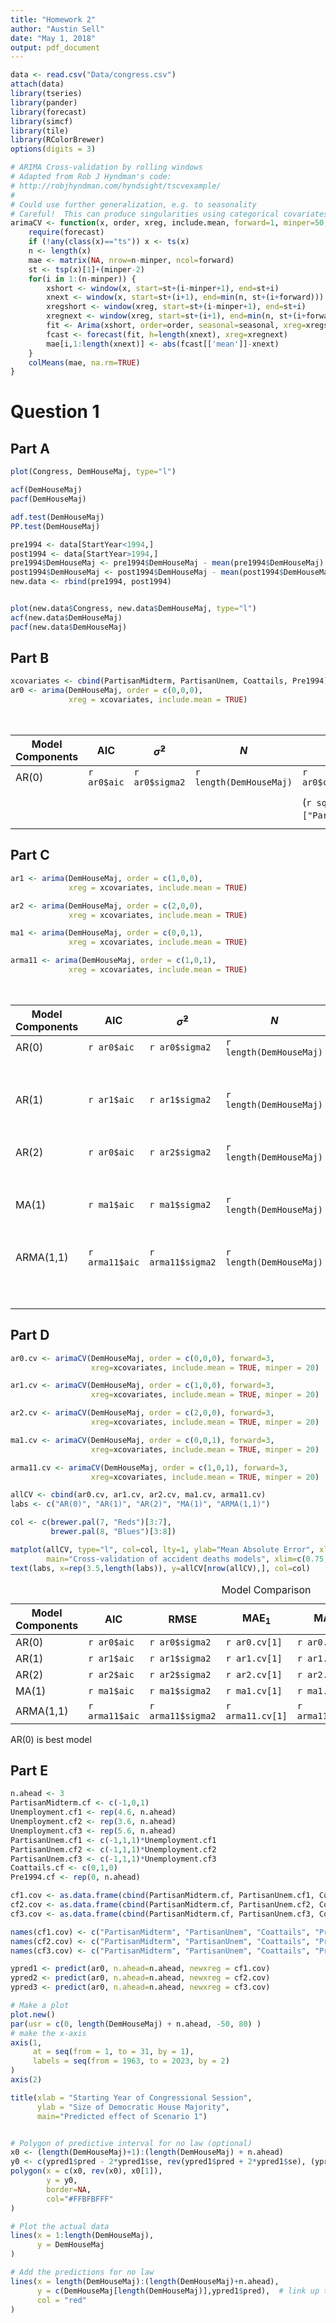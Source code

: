 ```yaml
---
title: "Homework 2"
author: "Austin Sell"
date: "May 1, 2018"
output: pdf_document
---
```


```r
data <- read.csv("Data/congress.csv")
attach(data)
library(tseries)
library(pander)
library(forecast)
library(simcf)
library(tile)
library(RColorBrewer)
options(digits = 3)
```

```r
# ARIMA Cross-validation by rolling windows
# Adapted from Rob J Hyndman's code:
# http://robjhyndman.com/hyndsight/tscvexample/
#
# Could use further generalization, e.g. to seasonality
# Careful!  This can produce singularities using categorical covariates
arimaCV <- function(x, order, xreg, include.mean, forward=1, minper=50, seasonal=NULL) {
    require(forecast)
    if (!any(class(x)=="ts")) x <- ts(x)
    n <- length(x)
    mae <- matrix(NA, nrow=n-minper, ncol=forward)
    st <- tsp(x)[1]+(minper-2)
    for(i in 1:(n-minper)) {
        xshort <- window(x, start=st+(i-minper+1), end=st+i)
        xnext <- window(x, start=st+(i+1), end=min(n, st+(i+forward)))
        xregshort <- window(xreg, start=st+(i-minper+1), end=st+i)
        xregnext <- window(xreg, start=st+(i+1), end=min(n, st+(i+forward)))
        fit <- Arima(xshort, order=order, seasonal=seasonal, xreg=xregshort, include.mean=include.mean)
        fcast <- forecast(fit, h=length(xnext), xreg=xregnext)
        mae[i,1:length(xnext)] <- abs(fcast[['mean']]-xnext)
    }
    colMeans(mae, na.rm=TRUE)
}
```

# Question 1

## Part A

```r
plot(Congress, DemHouseMaj, type="l")

acf(DemHouseMaj)
pacf(DemHouseMaj)

adf.test(DemHouseMaj)
PP.test(DemHouseMaj)

pre1994 <- data[StartYear<1994,]
post1994 <- data[StartYear>1994,]
pre1994$DemHouseMaj <- pre1994$DemHouseMaj - mean(pre1994$DemHouseMaj)
post1994$DemHouseMaj <- post1994$DemHouseMaj - mean(post1994$DemHouseMaj)
new.data <- rbind(pre1994, post1994)


plot(new.data$Congress, new.data$DemHouseMaj, type="l")
acf(new.data$DemHouseMaj)
pacf(new.data$DemHouseMaj)
```

## Part B

```r
xcovariates <- cbind(PartisanMidterm, PartisanUnem, Coattails, Pre1994)
ar0 <- arima(DemHouseMaj, order = c(0,0,0),
             xreg = xcovariates, include.mean = TRUE)
```

Table: Model Evaluation

Model Components | AIC | $\hat{\sigma}^2$ | $N$ | $\hat{\beta}_{PM}$ | $\hat{\beta}_{PU}$ | $\hat{\beta}_{CT}$ | $\hat{\beta}_{1994}$ | 
------------------|-----|-----|---|-----|-----|-----|-----|
AR(0) | `r ar0$aic` | `r ar0$sigma2` | `r length(DemHouseMaj)` | `r ar0$coef["PartisanMidterm"]` | `r ar0$coef["PartisanUnem"]` | `r ar0$coef["Coattails"]` | `r ar0$coef["Pre1994"]` |
&nbsp; | &nbsp; | &nbsp; | &nbsp; | (`r sqrt(diag(ar0$var.coef))["PartisanMidterm"]`) | (`r sqrt(diag(ar0$var.coef))["PartisanUnem"]`) | (`r sqrt(diag(ar0$var.coef))["Coattails"]`) | (`r sqrt(diag(ar0$var.coef))["Pre1994"]`) |




## Part C

```r
ar1 <- arima(DemHouseMaj, order = c(1,0,0),
             xreg = xcovariates, include.mean = TRUE)

ar2 <- arima(DemHouseMaj, order = c(2,0,0),
             xreg = xcovariates, include.mean = TRUE)

ma1 <- arima(DemHouseMaj, order = c(0,0,1),
             xreg = xcovariates, include.mean = TRUE)

arma11 <- arima(DemHouseMaj, order = c(1,0,1),
             xreg = xcovariates, include.mean = TRUE)
```

Table: Model Comparison

Model Components | AIC | $\hat{\sigma}^2$ | $N$ | $\hat{\beta}_{PM}$ | $\hat{\beta}_{PU}$ | $\hat{\beta}_{CT}$ | $\hat{\beta}_{1994}$ | 
------------------|-----|-----|---|-----|-----|-----|-----|
AR(0) | `r ar0$aic` | `r ar0$sigma2`| `r length(DemHouseMaj)` | `r ar0$coef["PartisanMidterm"]` | `r ar0$coef["PartisanUnem"]` | `r ar0$coef["Coattails"]` | `r ar0$coef["Pre1994"]` |
&nbsp; | &nbsp; | &nbsp; | &nbsp; | (`r sqrt(diag(ar0$var.coef))["PartisanMidterm"]`) | (`r sqrt(diag(ar0$var.coef))["PartisanUnem"]`) | (`r sqrt(diag(ar0$var.coef))["Coattails"]`) | (`r sqrt(diag(ar0$var.coef))["Pre1994"]`) |
AR(1) | `r ar1$aic` | `r ar1$sigma2` | `r length(DemHouseMaj)` | `r ar1$coef["PartisanMidterm"]` | `r ar1$coef["PartisanUnem"]` | `r ar1$coef["Coattails"]` | `r ar1$coef["Pre1994"]` |
&nbsp; | &nbsp; | &nbsp; | &nbsp; | (`r sqrt(diag(ar1$var.coef))["PartisanMidterm"]`) | (`r sqrt(diag(ar1$var.coef))["PartisanUnem"]`) | (`r sqrt(diag(ar1$var.coef))["Coattails"]`) | (`r sqrt(diag(ar1$var.coef))["Pre1994"]`) |
AR(2) | `r ar0$aic` | `r ar2$sigma2` | `r length(DemHouseMaj)` | `r ar2$coef["PartisanMidterm"]` | `r ar2$coef["PartisanUnem"]` | `r ar2$coef["Coattails"]` | `r ar2$coef["Pre1994"]` |
&nbsp; | &nbsp; | &nbsp; | &nbsp; | (`r sqrt(diag(ar2$var.coef))["PartisanMidterm"]`) | (`r sqrt(diag(ar2$var.coef))["PartisanUnem"]`) | (`r sqrt(diag(ar2$var.coef))["Coattails"]`) | (`r sqrt(diag(ar2$var.coef))["Pre1994"]`) |
MA(1) | `r ma1$aic` | `r ma1$sigma2` | `r length(DemHouseMaj)` | `r ma1$coef["PartisanMidterm"]` | `r ma1$coef["PartisanUnem"]` | `r ma1$coef["Coattails"]` | `r ma1$coef["Pre1994"]` |
&nbsp; | &nbsp; | &nbsp; | &nbsp; | (`r sqrt(diag(ma1$var.coef))["PartisanMidterm"]`) | (`r sqrt(diag(ma1$var.coef))["PartisanUnem"]`) | (`r sqrt(diag(ma1$var.coef))["Coattails"]`) | (`r sqrt(diag(ma1$var.coef))["Pre1994"]`) |
ARMA(1,1) | `r arma11$aic` | `r arma11$sigma2` | `r length(DemHouseMaj)` | `r arma11$coef["PartisanMidterm"]` | `r arma11$coef[3]` | `r arma11$coef["Coattails"]` | `r arma11$coef["Pre1994"]` |
&nbsp; | &nbsp; | &nbsp; | &nbsp; | (`r sqrt(diag(arma11$var.coef))["PartisanMidterm"]`) | (`r sqrt(diag(arma11$var.coef))["PartisanUnem"]`) | (`r sqrt(diag(arma11$var.coef))["Coattails"]`) | (`r sqrt(diag(arma11$var.coef))["Pre1994"]`) |

## Part D

```r
ar0.cv <- arimaCV(DemHouseMaj, order = c(0,0,0), forward=3,
                  xreg=xcovariates, include.mean = TRUE, minper = 20)

ar1.cv <- arimaCV(DemHouseMaj, order = c(1,0,0), forward=3,
                  xreg=xcovariates, include.mean = TRUE, minper = 20)

ar2.cv <- arimaCV(DemHouseMaj, order = c(2,0,0), forward=3,
                  xreg=xcovariates, include.mean = TRUE, minper = 20)

ma1.cv <- arimaCV(DemHouseMaj, order = c(0,0,1), forward=3,
                  xreg=xcovariates, include.mean = TRUE, minper = 20)

arma11.cv <- arimaCV(DemHouseMaj, order = c(1,0,1), forward=3,
                  xreg=xcovariates, include.mean = TRUE, minper = 20)

allCV <- cbind(ar0.cv, ar1.cv, ar2.cv, ma1.cv, arma11.cv)
labs <- c("AR(0)", "AR(1)", "AR(2)", "MA(1)", "ARMA(1,1)")

col <- c(brewer.pal(7, "Reds")[3:7],
         brewer.pal(8, "Blues")[3:8])

matplot(allCV, type="l", col=col, lty=1, ylab="Mean Absolute Error", xlab="Periods Forward",
        main="Cross-validation of accident deaths models", xlim=c(0.75,3.75))
text(labs, x=rep(3.5,length(labs)), y=allCV[nrow(allCV),], col=col)
```

Table: Model Comparison

| Model Components | AIC | RMSE | MAE$_1$ | MAE$_2$ | MAE$_3$ | Average MAE |
|------------------|-----|------|---------|---------|-------|-------------|
|AR(0) | `r ar0$aic` | `r ar0$sigma2` | `r ar0.cv[1]` | `r ar0.cv[2]` | `r ar0.cv[3]` | `r mean(ar0.cv)` |
|AR(1) | `r ar1$aic` | `r ar1$sigma2` | `r ar1.cv[1]` | `r ar1.cv[2]` | `r ar1.cv[3]` | `r mean(ar1.cv)` |
|AR(2) | `r ar2$aic` | `r ar2$sigma2` | `r ar2.cv[1]` | `r ar2.cv[2]` | `r ar2.cv[3]` | `r mean(ar2.cv)` |
|MA(1) | `r ma1$aic` | `r ma1$sigma2` | `r ma1.cv[1]` | `r ma1.cv[2]` | `r ma1.cv[3]` | `r mean(ma1.cv)` |
|ARMA(1,1) | `r arma11$aic` | `r arma11$sigma2` | `r arma11.cv[1]` | `r arma11.cv[2]` | `r arma11.cv[3]` | `r mean(arma11.cv)` |

AR(0) is best model

## Part E

```r
n.ahead <- 3
PartisanMidterm.cf <- c(-1,0,1)
Unemployment.cf1 <- rep(4.6, n.ahead)
Unemployment.cf2 <- rep(3.6, n.ahead)
Unemployment.cf3 <- rep(5.6, n.ahead)
PartisanUnem.cf1 <- c(-1,1,1)*Unemployment.cf1
PartisanUnem.cf2 <- c(-1,1,1)*Unemployment.cf2
PartisanUnem.cf3 <- c(-1,1,1)*Unemployment.cf3
Coattails.cf <- c(0,1,0)
Pre1994.cf <- rep(0, n.ahead)

cf1.cov <- as.data.frame(cbind(PartisanMidterm.cf, PartisanUnem.cf1, Coattails.cf, Pre1994.cf))
cf2.cov <- as.data.frame(cbind(PartisanMidterm.cf, PartisanUnem.cf2, Coattails.cf, Pre1994.cf))
cf3.cov <- as.data.frame(cbind(PartisanMidterm.cf, PartisanUnem.cf3, Coattails.cf, Pre1994.cf))

names(cf1.cov) <- c("PartisanMidterm", "PartisanUnem", "Coattails", "Pre1994")
names(cf2.cov) <- c("PartisanMidterm", "PartisanUnem", "Coattails", "Pre1994")
names(cf3.cov) <- c("PartisanMidterm", "PartisanUnem", "Coattails", "Pre1994")

ypred1 <- predict(ar0, n.ahead=n.ahead, newxreg = cf1.cov)
ypred2 <- predict(ar0, n.ahead=n.ahead, newxreg = cf2.cov)
ypred3 <- predict(ar0, n.ahead=n.ahead, newxreg = cf3.cov)

# Make a plot
plot.new()
par(usr = c(0, length(DemHouseMaj) + n.ahead, -50, 80) )
# make the x-axis
axis(1,
     at = seq(from = 1, to = 31, by = 1),
     labels = seq(from = 1963, to = 2023, by = 2)
)
axis(2)

title(xlab = "Starting Year of Congressional Session",
      ylab = "Size of Democratic House Majority",
      main="Predicted effect of Scenario 1")


# Polygon of predictive interval for no law (optional)
x0 <- (length(DemHouseMaj)+1):(length(DemHouseMaj) + n.ahead)
y0 <- c(ypred1$pred - 2*ypred1$se, rev(ypred1$pred + 2*ypred1$se), (ypred1$pred - 2*ypred1$se)[1] )
polygon(x = c(x0, rev(x0), x0[1]),
        y = y0,
        border=NA,
        col="#FFBFBFFF"
)

# Plot the actual data
lines(x = 1:length(DemHouseMaj),
      y = DemHouseMaj
)

# Add the predictions for no law
lines(x = length(DemHouseMaj):(length(DemHouseMaj)+n.ahead),
      y = c(DemHouseMaj[length(DemHouseMaj)],ypred1$pred),  # link up the actual data to the prediction
      col = "red"
)

```